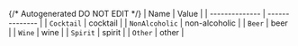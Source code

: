 {/* Autogenerated DO NOT EDIT  */}
| Name           | Value          |
| -------------- | -------------- |
| `Cocktail`     | cocktail       |
| `NonAlcoholic` | non-alcoholic  |
| `Beer`         | beer           |
| `Wine`         | wine           |
| `Spirit`       | spirit         |
| `Other`        | other          |